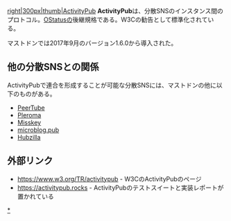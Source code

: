 [[file:ActivityPub-logo.svg|right|300px|thumb|ActivityPub]]
'''ActivityPub'''は、分散SNSのインスタンス間のプロトコル。[[OStatus]]の後継規格である。W3Cの勧告として標準化されている。

マストドンでは2017年9月のバージョン1.6.0から導入された。

==他の分散SNSとの関係==
ActivityPubで連合を形成することが可能な分散SNSには、マストドンの他に以下のものがある。
* [[PeerTube]]
* [[Pleroma]]
* [[Misskey]]
* [[microblog.pub]]
* [[Hubzilla]]

==外部リンク==
* https://www.w3.org/TR/activitypub - W3CのActivityPubのページ
* https://activitypub.rocks - ActivityPubのテストスイートと実装レポートが置かれている

[[category:ActivityPub|*]]
{{DEFAULTSORT:activitypub}}